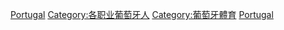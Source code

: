 {{Catnav|頁面分類|社会|文化|体育|运动员|各国运动员}}
{{Catnav|頁面分類|社会|文化|体育|各國體育|葡萄牙體育}}
{{Catnav|頁面分類|地理|国家|欧洲国家|葡萄牙|葡萄牙人|各职业葡萄牙人}}
{{Catnav|頁面分類|人物|各職業人物|运动员|各国运动员}}
{{Catnav|頁面分類|人物|職業|按职业分类的各国人物|各职业葡萄牙人}}
{{Catnav|頁面分類|人物|各國人物|葡萄牙人|各职业葡萄牙人}}

{{Commonscat|Sportspeople from Portugal}}

[[Category:各國運動員|Portugal]]
[[Category:各职业葡萄牙人|Category:各职业葡萄牙人]]
[[Category:葡萄牙體育|Category:葡萄牙體育]]
[[Category:歐洲運動員|Portugal]]